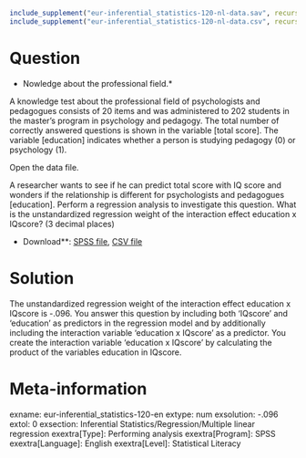 ```r
include_supplement("eur-inferential_statistics-120-nl-data.sav", recursive = TRUE)
include_supplement("eur-inferential_statistics-120-nl-data.csv", recursive = TRUE)
```

Question
========
* Nowledge about the professional field.*

A knowledge test about the professional field of psychologists and pedagogues consists of 20 items and was administered to 202 students in the master's program in psychology and pedagogy. The total number of correctly answered questions is shown in the variable [total score]. The variable [education] indicates whether a person is studying pedagogy (0) or psychology (1).

Open the data file.

A researcher wants to see if he can predict total score with IQ score and wonders if the relationship is different for psychologists and pedagogues [education]. Perform a regression analysis to investigate this question. What is the unstandardized regression weight of the interaction effect education x IQscore? (3 decimal places)


* Download**: [SPSS file](eur-inferential_statistics-120-nl-data.sav), [CSV file](eur-inferential_statistics-120-nl-data.csv)


Solution
========
The unstandardized regression weight of the interaction effect education x IQscore is -.096. You answer this question by including both 'IQscore' and 'education' as predictors in the regression model and by additionally including the interaction variable 'education x IQscore' as a predictor. You create the interaction variable 'education x IQscore' by calculating the product of the variables education in IQscore.

Meta-information
================
exname: eur-inferential_statistics-120-en
extype: num
exsolution: -.096
extol: 0
exsection: Inferential Statistics/Regression/Multiple linear regression
exextra[Type]: Performing analysis
exextra[Program]: SPSS
exextra[Language]: English
exextra[Level]: Statistical Literacy
